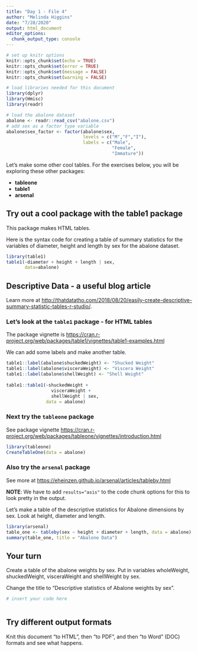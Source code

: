 ```yaml
---
title: "Day 1 - File 4"
author: "Melinda Higgins"
date: "7/28/2020"
output: html_document
editor_options: 
  chunk_output_type: console
---
```


```r
# set up knitr options
knitr::opts_chunk$set(echo = TRUE)
knitr::opts_chunk$set(error = TRUE)
knitr::opts_chunk$set(message = FALSE)
knitr::opts_chunk$set(warning = FALSE)

# load libraries needed for this document
library(dplyr)
library(Hmisc)
library(readr)

# load the abalone dataset
abalone <- readr::read_csv("abalone.csv")
# add sex as a factor type variable
abalone$sex_factor <- factor(abalone$sex,
                             levels = c("M","F","I"),
                             labels = c("Male",
                                        "Female",
                                        "Immature"))

```

Let's make some other cool tables. For the exercises below, you will be exploring these other packages:

* **tableone**
* **table1**
* **arsenal**

## Try out a cool package with the **table1** package

This package makes HTML tables.

Here is the syntax code for creating a table of summary statistics for the variables of diameter, height and length by sex for the abalone dataset.

```r
library(table1)
table1(~diameter + height + length | sex,
       data=abalone)
```

## Descriptive Data - a useful blog article

Learn more at [http://thatdatatho.com/2018/08/20/easily-create-descriptive-summary-statistic-tables-r-studio/](http://thatdatatho.com/2018/08/20/easily-create-descriptive-summary-statistic-tables-r-studio/).

### Let's look at the `table1` package - for HTML tables

The package vignette is [https://cran.r-project.org/web/packages/table1/vignettes/table1-examples.html](https://cran.r-project.org/web/packages/table1/vignettes/table1-examples.html)

We can add some labels and make another table.

```r
table1::label(abalone$shuckedWeight) <- "Shucked Weight"
table1::label(abalone$visceraWeight) <- "Viscera Weight"
table1::label(abalone$shellWeight) <- "Shell Weight"
 
table1::table1(~shuckedWeight + 
                 visceraWeight + 
                 shellWeight | sex, 
               data = abalone)
```

### Next try the `tableone` package

See package vignette [https://cran.r-project.org/web/packages/tableone/vignettes/introduction.html](https://cran.r-project.org/web/packages/tableone/vignettes/introduction.html)

```r
library(tableone)
CreateTableOne(data = abalone)
```

### Also try the `arsenal` package

See more at [https://eheinzen.github.io/arsenal/articles/tableby.html](https://eheinzen.github.io/arsenal/articles/tableby.html)

**NOTE**: We have to add `results="asis"` to the code chunk options for this to look pretty in the output.

Let's make a table of the descriptive statistics for Abalone dimensions by sex. Look at height, diameter and length.

```r
library(arsenal)
table_one <- tableby(sex ~ height + diameter + length, data = abalone)
summary(table_one, title = "Abalone Data")
```

## Your turn

Create a table of the abalone weights by sex. Put in variables wholeWeight, shuckedWeight, visceraWeight and shellWeight by sex.

Change the title to "Descriptive statistics of Abalone weights by sex".

```r
# insert your code here



```

## Try different output formats

Knit this document "to HTML", then "to PDF", and then "to Word" (DOC) formats and see what happens.

